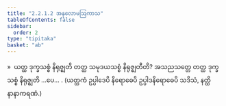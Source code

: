 ```yaml
---
title: "2.2.1.2 အနုလောမဩကာသ"
tableOfContents: false
sidebar:
  order: 2
type: "tipitaka"
basket: "ab"
---
```



<DynamicBreadcrumb />

<Division number="90">

<Paragraph number="490">
»  ယတ္ထ ဒုက္ခသစ္စံ နိရုဇ္ဈတိ တတ္ထ သမုဒယသစ္စံ နိရုဇ္ဈတီတိ?
</Paragraph>

<Paragraph number="491">
အသညသတ္တေ တတ္ထ ဒုက္ခသစ္စံ နိရုဇ္ဈတိ …ပေ… .
</Paragraph>

<Paragraph number="492">
(ယတ္ထကံ ဥပ္ပါဒေပိ နိရောဓေပိ ဥပ္ပါဒနိရောဓေပိ သဒိသံ, နတ္ထိ နာနာကရဏံ.)
</Paragraph>
</Division>
